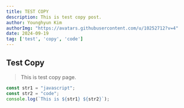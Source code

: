 ```yaml
---
title: TEST COPY
description: This is test copy post.
author: Younghyun Kim
authorImg: "https://avatars.githubusercontent.com/u/10252712?v=4"
date: 2024-09-19
tag: ['test', 'copy', 'code']
---
```


## Test Copy

> This is test copy page.

```js
const str1 = "javascript";
const str2 = "code";
console.log(`This is ${str1} ${str2}`);
```
